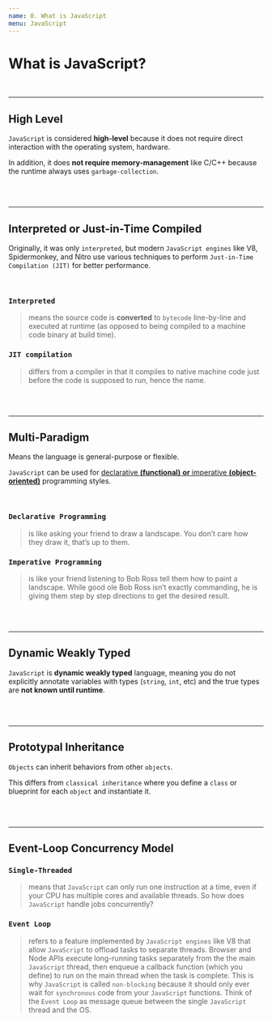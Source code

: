 ```yaml
---
name: 0. What is JavaScript
menu: JavaScript
---
```


# What is JavaScript?

<br />

---

## High Level

`JavaScript` is considered **high-level** because it does not require direct interaction with the operating system, hardware.

In addition, it does **not require memory-management** like C/C++ because the runtime always uses `garbage-collection`.

<br />
<br />

---

## Interpreted or Just-in-Time Compiled

Originally, it was only `interpreted`, but modern `JavaScript engines` like V8, Spidermonkey, and Nitro use various techniques to perform `Just-in-Time Compilation (JIT)` for better performance.

<br />

### `Interpreted`

> means the source code is **converted** to `bytecode` line-by-line and executed at runtime (as opposed to being compiled to a machine code binary at build time).

### `JIT compilation`

> differs from a compiler in that it compiles to native machine code just before the code is supposed to run, hence the name.

<br />
<br />

---

## Multi-Paradigm

Means the language is general-purpose or flexible.

`JavaScript` can be used for [declarative **(functional)** **or** imperative **(object-oriented)**](https://codeburst.io/declarative-vs-imperative-programming-a8a7c93d9ad2) programming styles.

<br />

### `Declarative Programming`

> is like asking your friend to draw a landscape. You don’t care how they draw it, that’s up to them.

### `Imperative Programming`

> is like your friend listening to Bob Ross tell them how to paint a landscape. While good ole Bob Ross isn’t exactly commanding, he is giving them step by step directions to get the desired result.

<br />
<br />

---

## Dynamic Weakly Typed

`JavaScript` is **dynamic weakly typed** language, meaning you do not explicitly annotate variables with types (`string`, `int`, etc) and the true types are **not known until runtime**.

<br />
<br />

---

## Prototypal Inheritance

`Objects` can inherit behaviors from other `objects`.

This differs from `classical inheritance` where you define a `class` or blueprint for each `object` and instantiate it.

<br />
<br />

---

## Event-Loop Concurrency Model

### `Single-Threaded`

> means that `JavaScript` can only run one instruction at a time, even if your CPU has multiple cores and available threads. So how does `JavaScript` handle jobs concurrently?

### `Event Loop`

> refers to a feature implemented by `JavaScript engines` like V8 that allow `JavaScript` to offload tasks to separate threads. Browser and Node APIs execute long-running tasks separately from the the main `JavaScript` thread, then enqueue a callback function (which you define) to run on the main thread when the task is complete. This is why `JavaScript` is called `non-blocking` because it should only ever wait for `synchronous` code from your `JavaScript` functions. Think of the `Event Loop` as message queue between the single `JavaScript` thread and the OS.
